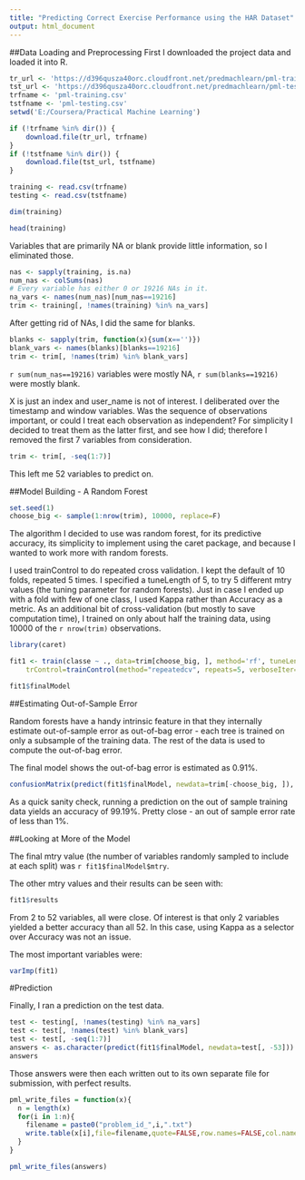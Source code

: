 ```yaml
---
title: "Predicting Correct Exercise Performance using the HAR Dataset"
output: html_document
---
```


##Data Loading and Preprocessing
First I downloaded the project data and loaded it into R.
```r
tr_url <- 'https://d396qusza40orc.cloudfront.net/predmachlearn/pml-training.csv'
tst_url <- 'https://d396qusza40orc.cloudfront.net/predmachlearn/pml-testing.csv'
trfname <- 'pml-training.csv'
tstfname <- 'pml-testing.csv'
setwd('E:/Coursera/Practical Machine Learning')

if (!trfname %in% dir()) {
    download.file(tr_url, trfname)
}
if (!tstfname %in% dir()) {
    download.file(tst_url, tstfname)
}

training <- read.csv(trfname)
testing <- read.csv(tstfname)
```

```r
dim(training)
```
```r
head(training)
```

Variables that are primarily NA or blank provide little information, so I eliminated those.

```r
nas <- sapply(training, is.na)
num_nas <- colSums(nas)
# Every variable has either 0 or 19216 NAs in it.
na_vars <- names(num_nas)[num_nas==19216]
trim <- training[, !names(training) %in% na_vars]
```
After getting rid of NAs, I did the same for blanks.
```r
blanks <- sapply(trim, function(x){sum(x=='')})
blank_vars <- names(blanks)[blanks==19216]
trim <- trim[, !names(trim) %in% blank_vars]
```

`r sum(num_nas==19216)` variables were mostly NA, `r sum(blanks==19216)` were mostly blank.

X is just an index and user\_name is not of interest.  I deliberated over the timestamp and window variables.  Was the sequence of observations important, or could I treat each observation as independent?  For simplicity I decided to treat them as the latter first, and see how I did; therefore I removed the first 7 variables from consideration.

```r
trim <- trim[, -seq(1:7)]
```

This left me 52 variables to predict on.

##Model Building - A Random Forest

```r
set.seed(1)
choose_big <- sample(1:nrow(trim), 10000, replace=F)
```

The algorithm I decided to use was random forest, for its predictive accuracy, its simplicity to implement using the caret package, and because I wanted to work more with random forests.

I used trainControl to do repeated cross validation.  I kept the default of 10 folds, repeated 5 times.  I specified a tuneLength of 5, to try 5 different mtry values (the tuning parameter for random forests).  Just in case I ended up with a fold with few of one class, I used Kappa rather than Accuracy as a metric.  As an additional bit of cross-validation (but mostly to save computation time), I trained on only about half the training data, using 10000 of the `r nrow(trim)` observations.

```r
library(caret)
```
```r
fit1 <- train(classe ~ ., data=trim[choose_big, ], method='rf', tuneLength = 5,
    trControl=trainControl(method="repeatedcv", repeats=5, verboseIter=F), metric="Kappa")
```

```r
fit1$finalModel
```

##Estimating Out-of-Sample Error

Random forests have a handy intrinsic feature in that they internally estimate out-of-sample error as out-of-bag error - each tree is trained on only a subsample of the training data.  The rest of the data is used to compute the out-of-bag error.

The final model shows the out-of-bag error is estimated as 0.91%.

```r
confusionMatrix(predict(fit1$finalModel, newdata=trim[-choose_big, ]), trim[-choose_big, ]$classe)
```

As a quick sanity check, running a prediction on the out of sample training data yields an accuracy of 99.19%.  Pretty close - an out of sample error rate of less than 1%.

##Looking at More of the Model

The final mtry value (the number of variables randomly sampled to include at each split) was `r fit1$finalModel$mtry`.

The other mtry values and their results can be seen with:

```r
fit1$results
```

From 2 to 52 variables, all were close.  Of interest is that only 2 variables yielded a better accuracy than all 52.  In this case, using Kappa as a selector over Accuracy was not an issue.

The most important variables were:

```r
varImp(fit1)
```

#Prediction

Finally, I ran a prediction on the test data.

```r
test <- testing[, !names(testing) %in% na_vars]
test <- test[, !names(test) %in% blank_vars]
test <- test[, -seq(1:7)]
answers <- as.character(predict(fit1$finalModel, newdata=test[, -53]))
answers
```

Those answers were then each written out to its own separate file for submission, with perfect results.

```r
pml_write_files = function(x){
  n = length(x)
  for(i in 1:n){
    filename = paste0("problem_id_",i,".txt")
    write.table(x[i],file=filename,quote=FALSE,row.names=FALSE,col.names=FALSE)
  }
}

pml_write_files(answers)
```
